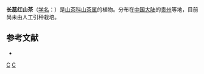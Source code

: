{{Speciesbox 
| genus = Camellia
| species = longigyna  
| authority = Chang
| status = NE
| status_system = IUCN3.1
}}

'''长蕊红山茶'''（[[学名|学名]]：{{lang|la|''Camellia longigyna''}}）是[[山茶科|山茶科]][[山茶属|山茶属]]的植物。分布在[[中国大陆|中国大陆]]的[[贵州|贵州]]等地，目前尚未由人工引种栽培。

== 参考文献 ==
<div class="references-small">
* {{cite web| url =http://www.bioinfo.cn/db05/KmzwSpecies.php?action=view&id=28894| title =长蕊红山茶| work =《中国高等植物数据库全库》| publisher =中国科学院微生物研究所| author =昆明植物研究所| accessdate =2009-02-26| deadurl =yes| archiveurl =https://web.archive.org/web/20160305063921/http://www.bioinfo.cn/db05/KmzwSpecies.php?action=view&id=28894| archivedate =2016-03-05}}
</div>
{{Taxonbar|from=Q15232681}}

[[Category:贵州植物|C]]
[[Category:山茶属|C]]